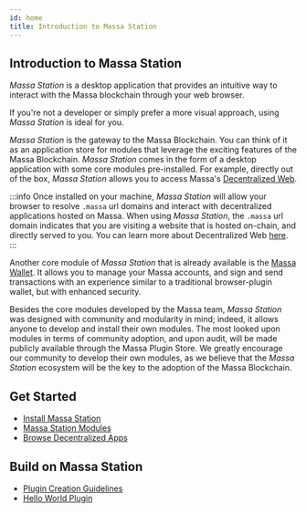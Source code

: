 ```yaml
---
id: home
title: Introduction to Massa Station
---
```


## Introduction to Massa Station

_Massa Station_ is a desktop application that provides an intuitive way to interact with the Massa blockchain through
your web browser.

If you're not a developer or simply prefer a more visual approach, using _Massa Station_ is ideal for you.

_Massa Station_ is the gateway to the Massa Blockchain. You can think of it as an application store for modules that
leverage the exciting features of the Massa Blockchain. _Massa Station_ comes in the form of a desktop application with
some core modules pre-installed. For example, directly out of the box, _Massa Station_ allows you to access Massa's
[Decentralized Web](/docs/learn/decentralized-web). 

:::info
Once installed on your machine, _Massa Station_ will allow your browser to resolve `.massa` url domains and interact
with decentralized applications hosted on Massa. When using _Massa Station_, the `.massa` url domain indicates that you
are visiting a website that is hosted on-chain, and directly served to you. You can learn more about Decentralized Web
[here](/docs/learn/decentralized-web).
:::

Another core module of _Massa Station_ that is already available is the [Massa Wallet](/build/wallet/massa-station.mdx).
It allows you to manage your Massa accounts, and sign and send transactions with an experience similar to a traditional
browser-plugin wallet, but with enhanced security.

Besides the core modules developed by the Massa team, _Massa Station_ was designed with community and modularity in
mind; indeed, it allows anyone to develop and install their own modules. The most looked upon modules in terms of
community adoption, and upon audit, will be made publicly available through the Massa Plugin Store. We greatly encourage
our community to develop their own modules, as we believe that the _Massa Station_ ecosystem will be the key to the
adoption of the Massa Blockchain.

## Get Started

- [Install Massa Station](/docs/massaStation/install)
- [Massa Station Modules](/docs/massaStation/modules)
- [Browse Decentralized Apps](/docs/massaStation/browse-decentralized-application)

## Build on Massa Station

- [Plugin Creation Guidelines](/docs/massaStation/guidelines)
- [Hello World Plugin](/docs/massaStation/hello-world)

